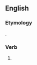 ==English==

===Etymology===
{{suffix|stole|est|lang=en}}.

===Verb===
{{head|en|verb form|cat2=verb simple past forms|cat3=second-person singular forms}}

# {{label|en|archaic}} {{form of|second-person singular simple past|steal|lang=en}}